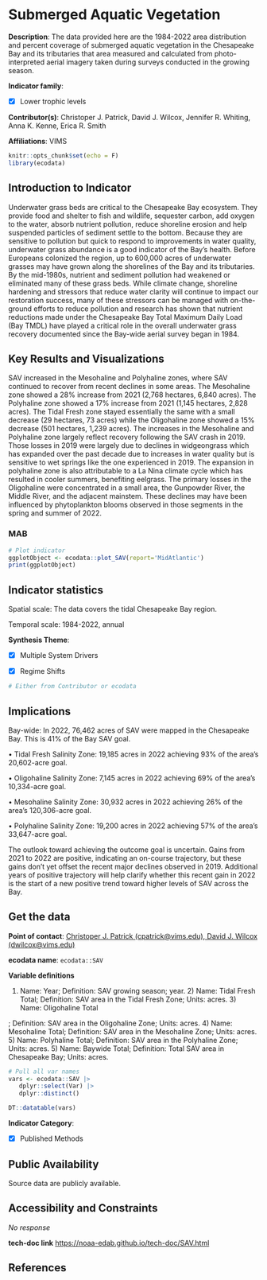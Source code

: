# Submerged Aquatic Vegetation

**Description**: The data provided here are the 1984-2022 area distribution and percent coverage of submerged aquatic vegetation in the Chesapeake Bay and its tributaries that area measured and calculated from photo-interpreted aerial imagery taken during surveys conducted in the growing season.

**Indicator family**: 

- [X] Lower trophic levels


**Contributor(s)**: Christoper J. Patrick, David J. Wilcox, Jennifer R. Whiting, Anna K. Kenne, Erica R. Smith

**Affiliations**: VIMS

```{r echo=FALSE}
knitr::opts_chunk$set(echo = F)
library(ecodata)
```
## Introduction to Indicator
Underwater grass beds are critical to the Chesapeake Bay ecosystem. They provide food and shelter to fish and wildlife, sequester carbon, add oxygen to the water, absorb nutrient pollution, reduce shoreline erosion and help suspended particles of sediment settle to the bottom. Because they are sensitive to pollution but quick to respond to improvements in water quality, underwater grass abundance is a good indicator of the Bay’s health. Before Europeans colonized the region, up to 600,000 acres of underwater grasses may have grown along the shorelines of the Bay and its tributaries. By the mid-1980s, nutrient and sediment pollution had weakened or eliminated many of these grass beds. While climate change, shoreline hardening and stressors that reduce water clarity will continue to impact our restoration success, many of these stressors can be managed with on-the-ground efforts to reduce pollution and research has shown that nutrient reductions made under the Chesapeake Bay Total Maximum Daily Load (Bay TMDL) have played a critical role in the overall underwater grass recovery documented since the Bay-wide aerial survey began in 1984.

## Key Results and Visualizations
SAV increased in the Mesohaline and Polyhaline zones, where SAV continued to recover from recent declines in some areas. The Mesohaline zone showed a 28% increase from 2021 (2,768 hectares, 6,840 acres). The Polyhaline zone showed a 17% increase from 2021 (1,145 hectares, 2,828 acres). The Tidal Fresh zone stayed essentially the same with a small decrease (29 hectares, 73 acres) while the Oligohaline zone showed a 15% decrease (501 hectares, 1,239 acres). The increases in the Mesohaline and Polyhaline zone largely reflect recovery following the SAV crash in 2019. Those losses in 2019 were largely due to declines in widgeongrass which has expanded over the past decade due to increases in water quality but is sensitive to wet springs like the one experienced in 2019.  The expansion in polyhaline zone is also attributable to a La Nina climate cycle which has resulted in cooler summers, benefiting eelgrass.  The primary losses in the Oligohaline were concentrated in a small area, the Gunpowder River, the Middle River, and the adjacent mainstem.  These declines may have been influenced by phytoplankton blooms observed in those segments in the spring and summer of 2022.

### MAB

```{r plot_SAVMAB}
# Plot indicator
ggplotObject <- ecodata::plot_SAV(report='MidAtlantic')
print(ggplotObject)
```


## Indicator statistics 
Spatial scale: The data covers the tidal Chesapeake Bay region.

Temporal scale: 1984-2022, annual

**Synthesis Theme**:

- [X] Multiple System Drivers
- [X] Regime Shifts


```{r autostats_SAV}
# Either from Contributor or ecodata
```

## Implications
Bay-wide: In 2022, 76,462 acres of SAV were mapped in the Chesapeake Bay.  This is 41% of the Bay SAV goal.
•	Tidal Fresh Salinity Zone: 19,185 acres in 2022 achieving 93% of the area’s 20,602-acre goal.
•	Oligohaline Salinity Zone: 7,145 acres in 2022 achieving 69% of the area’s 10,334-acre goal.
•	Mesohaline Salinity Zone: 30,932 acres in 2022 achieving 26% of the area’s 120,306-acre goal.
•	Polyhaline Salinity Zone: 19,200 acres in 2022 achieving 57% of the area’s 33,647-acre goal.
The outlook toward achieving the outcome goal is uncertain.  Gains from 2021 to 2022 are positive, indicating an on-course trajectory, but these gains don’t yet offset the recent major declines observed in 2019.  Additional years of positive trajectory will help clarify whether this recent gain in 2022 is the start of a new positive trend toward higher levels of SAV across the Bay.

## Get the data

**Point of contact**: [Christoper J. Patrick (cpatrick@vims.edu), David J. Wilcox (dwilcox@vims.edu)](mailto:Christoper J. Patrick (cpatrick@vims.edu), David J. Wilcox (dwilcox@vims.edu)){.email}

**ecodata name**: `ecodata::SAV`

**Variable definitions**

1) Name: Year; Definition: SAV growing season; year. 2) Name: Tidal Fresh Total; Definition: SAV area in the Tidal Fresh Zone; Units: acres. 3)  Name: Oligohaline Total 
; Definition: SAV area in the Oligohaline Zone; Units: acres. 4) Name: Mesohaline Total; Definition: SAV area in the Mesohaline Zone; Units: acres. 5) Name: Polyhaline Total; Definition: SAV area in the Polyhaline Zone; Units: acres. 5) Name: Baywide Total; Definition: Total SAV area in Chesapeake Bay; Units: acres.

```{r vars_SAV}
# Pull all var names
vars <- ecodata::SAV |>
   dplyr::select(Var) |>
   dplyr::distinct()

DT::datatable(vars)
```
**Indicator Category**:

- [X] Published Methods


## Public Availability

Source data are publicly available.

## Accessibility and Constraints

_No response_

**tech-doc link**
<https://noaa-edab.github.io/tech-doc/SAV.html>

## References

